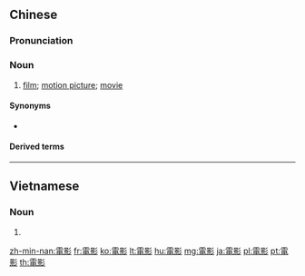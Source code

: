 {{also|电影}}
==Chinese==
{{zh-forms|s=电影}}

===Pronunciation===
{{zh-pron
|m=diànyǐng,er=y
|c=din6 jing2
|g=dien5 'in3
|h=pfs=thien-yáng
|j=die3 ing2
|md=diêng-īng
|mn=tiān-iáⁿ
|w=3di in
|ma=y
|cat=n
}}

===Noun===
{{zh-noun}}

# [[film]]; [[motion picture]]; [[movie]] {{zh-mw|m,c:部|m:片|c:齣}}

====Synonyms====
* {{zh-l|影片}}

====Derived terms====
{{zh-der|電影片|電影廳|電影院|電影周|恐怖電影|實錄電影|真實電影|二輪電影|全景電影|卡通電影|喜劇電影|家庭電影院|實驗電影|小電影|意識流電影|成人電影|拍電影|推理電影|有味電影|有感電影|有聲電影|汽車電影院|無聲電影|環幕電影|瞎子看電影|瞬得彩色電影|科幻電影|立體電影|紙上電影|美術電影|蒙太奇電影|電影分級制|電影回顧展|電影圈|電影圖書館|電影小說|電影放映機|電影文化|電影明星|電影業|電影票|電影美術|電影藝術|電影街|電影語言|露天電影}}

{{zh-cat|Beginning}}

----

==Vietnamese==
{{vi-hantutab}}

===Noun===
{{vi-hantu|pos=noun}}

# {{han tu form of|điện ảnh|film, movie}}

[[zh-min-nan:電影]]
[[fr:電影]]
[[ko:電影]]
[[lt:電影]]
[[hu:電影]]
[[mg:電影]]
[[ja:電影]]
[[pl:電影]]
[[pt:電影]]
[[th:電影]]